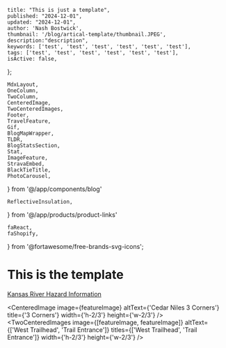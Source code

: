 
    title: "This is just a template",
    published: "2024-12-01",
    updated: "2024-12-01",
    author: 'Nash Bostwick',
    thumbnail: '/blog/artical-template/thumbnail.JPEG',
    description:"description",
    keywords: ['test', 'test', 'test', 'test', 'test', 'test'],
    tags: ['test', 'test', 'test', 'test', 'test', 'test'],
    isActive: false,
};


    MdxLayout,
    OneColumn,
    TwoColumn,
    CenteredImage, 
    TwoCenteredImages, 
    Footer, 
    TravelFeature, 
    Gif, 
    BlogMapWrapper,
    TLDR,
    BlogStatsSection,
    Stat,
    ImageFeature,
    StravaEmbed,
    BlackTieTitle,
    PhotoCarousel,
} from '@/app/components/blog'

    ReflectiveInsulation,
} from '@/app/products/product-links'

    faReact,
    faShopify,
} from '@fortawesome/free-brands-svg-icons';




<ImageFeature
    title='Tune M1 Cold Weather Performance'
    image={featureImage}
/>

<BlogStatsSection>
    <Stat title={'TITLE'} stat={'value'} icon={faReact}/>
</BlogStatsSection>


<MdxLayout>

<TLDR
text="This is a summary of the of the artical that will be writen" 
/>

# This is the template
[Kansas River Hazard Information][1]

<CenteredImage image={featureImage} altText={'Cedar Niles 3 Corners'} title={'3 Corners'} width={'h-2/3'} height={'w-2/3'} />
<TwoCenteredImages image={[featureImage, featureImage]} altText={['West Trailhead', 'Trail Entrance']} titles={['West Trailhead', 'Trail Entrance']} width={'h-2/3'} height={'w-2/3'} />

</MdxLayout>

[1]: /blog/articals/artical-template

